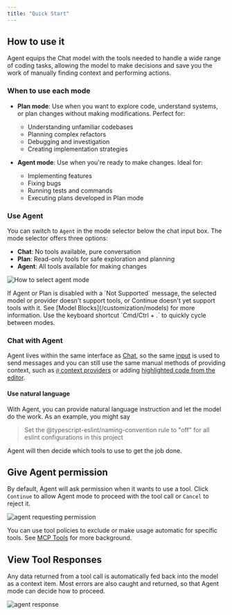 ```yaml
---
title: "Quick Start"
---
```


## How to use it

Agent equips the Chat model with the tools needed to handle a wide range of coding tasks, allowing the model to make decisions and save you the work of manually finding context and performing actions.

### When to use each mode

- **Plan mode**: Use when you want to explore code, understand systems, or plan changes without making modifications. Perfect for:
  - Understanding unfamiliar codebases
  - Planning complex refactors
  - Debugging and investigation
  - Creating implementation strategies
  
- **Agent mode**: Use when you're ready to make changes. Ideal for:
  - Implementing features
  - Fixing bugs
  - Running tests and commands
  - Executing plans developed in Plan mode

### Use Agent

You can switch to `Agent` in the mode selector below the chat input box. The mode selector offers three options:
- **Chat**: No tools available, pure conversation
- **Plan**: Read-only tools for safe exploration and planning
- **Agent**: All tools available for making changes

![How to select agent mode](/images/mode-select-agent.png)

<Info>
  If Agent or Plan is disabled with a `Not Supported` message, the selected model or
  provider doesn't support tools, or Continue doesn't yet support tools with it.
  See [Model Blocks](/customization/models) for more information.
</Info>

<Tip>
  Use the keyboard shortcut `Cmd/Ctrl + .` to quickly cycle between modes.
</Tip>

### Chat with Agent

Agent lives within the same interface as [Chat](/features/chat/how-it-works), so the same [input](/features/chat/quick-start#1-start-a-conversation) is used to send messages and you can still use the same manual methods of providing context, such as [`@` context providers](/features/chat/quick-start#3-use--for-additional-context) or adding [highlighted code from the editor](/features/chat/quick-start#2-include-code-context).

#### Use natural language

With Agent, you can provide natural language instruction and let the model do the work. As an example, you might say

> Set the @typescript-eslint/naming-convention rule to "off" for all eslint configurations in this project

Agent will then decide which tools to use to get the job done.

## Give Agent permission

By default, Agent will ask permission when it wants to use a tool. Click `Continue` to allow Agent mode to proceed with the tool call or `Cancel` to reject it.

![agent requesting permission](/images/features/agent/images/agent-permission-c150919a5c43eb4f55d9d4a46ef8b2d6.png)

You can use tool policies to exclude or make usage automatic for specific tools. See [MCP Tools](/customization/mcp-tools) for more background.

## View Tool Responses

Any data returned from a tool call is automatically fed back into the model as a context item. Most errors are also caught and returned, so that Agent mode can decide how to proceed.

![agent response](/images/features/agent/images/agent-response-c7287c82aac93fb4376f9d85b352b2d7.png)
